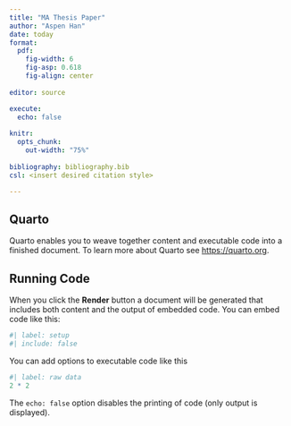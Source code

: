 ```yaml
---
title: "MA Thesis Paper"
author: "Aspen Han"
date: today
format:
  pdf:
    fig-width: 6
    fig-asp: 0.618
    fig-align: center
    
editor: source

execute:
  echo: false
  
knitr:
  opts_chunk:
    out-width: "75%"
    
bibliography: bibliography.bib
csl: <insert desired citation style>

---
```


## Quarto

Quarto enables you to weave together content and executable code into a finished document. To learn more about Quarto see <https://quarto.org>.

## Running Code

When you click the **Render** button a document will be generated that includes both content and the output of embedded code. You can embed code like this:

```r
#| label: setup
#| include: false

```

You can add options to executable code like this

```r
#| label: raw data
2 * 2
```

The `echo: false` option disables the printing of code (only output is displayed).


